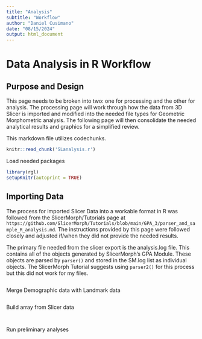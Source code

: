 ```yaml
---
title: "Analysis"
subtitle: "Workflow"
author: "Daniel Cusimano"
date: "08/15/2024"
output: html_document
---
```


# Data Analysis in R Workflow


## Purpose and Design

This page needs to be broken into two: one for processing and the other for analysis. The processing page will work through how the data from 3D Slicer is imported and modified into the needed file types for Geometric Morphometric analysis. The following page will then consolidate the needed analytical results and graphics for a simplified review. 

This markdown file utilizes codechunks.
```r
knitr::read_chunk('SLanalysis.r')
```

Load needed packages

```r
library(rgl)
setupKnitr(autoprint = TRUE)
```

## Importing Data

The process for imported Slicer Data into a workable format in R was followed from the SlicerMorph/Tutorials page at `https://github.com/SlicerMorph/Tutorials/blob/main/GPA_3/parser_and_sample_R_analysis.md`. The instructions provided by this page were followed closely and adjusted if/when they did not provide the needed results. 

The primary file needed from the slicer export is the analysis.log file. This contains all of the objects generated by SlicerMorph's GPA Module. These objects are parsed by `parser()` and stored in the SM.log list as individual objects. The SlicerMorph Tutorial suggests using `parser2()` for this process but this did not work for my files. 

```r
```

Merge Demographic data with Landmark data

```r
```

Build array from Slicer data

```r
```

```r
```

Run preliminary analyses

```r
```

```r
```

```r
```

```r
```